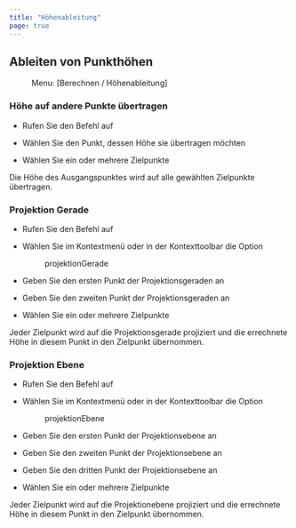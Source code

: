 ```yaml
---
title: "Höhenableitung"
page: true
---
```

## Ableiten von Punkth&#246;hen
 <Menu> Menu: [Berechnen / Höhenableitung] </Menu> 

###  H&#246;he auf andere Punkte &#252;bertragen

- Rufen Sie den Befehl auf

- W&#228;hlen Sie den Punkt, dessen H&#246;he sie &#252;bertragen m&#246;chten

- W&#228;hlen Sie ein oder mehrere Zielpunkte



Die H&#246;he des Ausgangspunktes wird auf alle gew&#228;hlten Zielpunkte &#252;bertragen. 

### Projektion Gerade

- Rufen Sie den Befehl auf

- W&#228;hlen Sie im Kontextmen&#252; oder in der Kontexttoolbar die Option <Menu>projektionGerade</Menu> 
- Geben Sie den ersten Punkt der Projektionsgeraden an

- Geben Sie den zweiten Punkt der Projektionsgeraden an

- W&#228;hlen Sie ein oder mehrere Zielpunkte



Jeder Zielpunkt wird auf die Projektionsgerade projiziert und die errechnete H&#246;he in diesem Punkt in den Zielpunkt &#252;bernommen.

### Projektion Ebene

- Rufen Sie den Befehl auf

- W&#228;hlen Sie im Kontextmen&#252; oder in der Kontexttoolbar die Option <Menu>projektionEbene</Menu> 
- Geben Sie den ersten Punkt der Projektionsebene an

- Geben Sie den zweiten Punkt der Projektionsebene an

- Geben Sie den dritten Punkt der Projektionsebene an

- W&#228;hlen Sie ein oder mehrere Zielpunkte



Jeder Zielpunkt wird auf die Projektionebene projiziert und die errechnete H&#246;he in diesem Punkt in den Zielpunkt &#252;bernommen.



